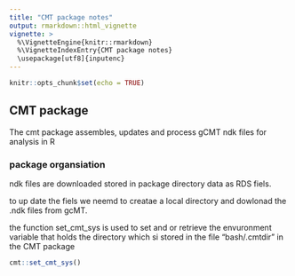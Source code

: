 ```yaml
---
title: "CMT package notes"
output: rmarkdown::html_vignette
vignette: >
  %\VignetteEngine{knitr::rmarkdown}
  %\VignetteIndexEntry{CMT package notes}
  \usepackage[utf8]{inputenc}
---
```

```r

knitr::opts_chunk$set(echo = TRUE)
```

## CMT package

The cmt package  assembles, updates and process gCMT ndk files for analysis in R

### package organsiation

ndk  files are downloaded  stored in package directory data as RDS fiels.

to up date the fiels we neemd to creatae a local directory and dowlonad the .ndk files from gcMT.

the  function set_cmt_sys is used to set and or retrieve the envuronment variable that holds the directory which si stored in the file "bash/.cmtdir" in the CMT package 
```r
cmt::set_cmt_sys()
```

<!-- ## Including Plots -->

<!-- You can also embed plots, for example: -->

<!-- ```{r pressure, echo=FALSE} -->
<!-- plot(pressure) -->
<!-- ``` -->

<!-- Note that the `echo = FALSE` parameter was added to the code chunk to prevent printing of the R code that generated the plot. -->
